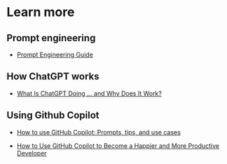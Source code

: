 # Learn more

## Prompt engineering
- [Prompt Engineering Guide](https://www.promptingguide.ai/)

## How ChatGPT works
- [What Is ChatGPT Doing … and Why Does It Work?](https://writings.stephenwolfram.com/2023/02/what-is-chatgpt-doing-and-why-does-it-work/)

## Using Github Copilot
- [How to use GitHub Copilot: Prompts, tips, and use cases](https://github.blog/2023-06-20-how-to-write-better-prompts-for-github-copilot/)

- [How to Use GitHub Copilot to Become a Happier and More Productive Developer](https://www.freecodecamp.org/news/developer-productivity-with-github-copilot/)
